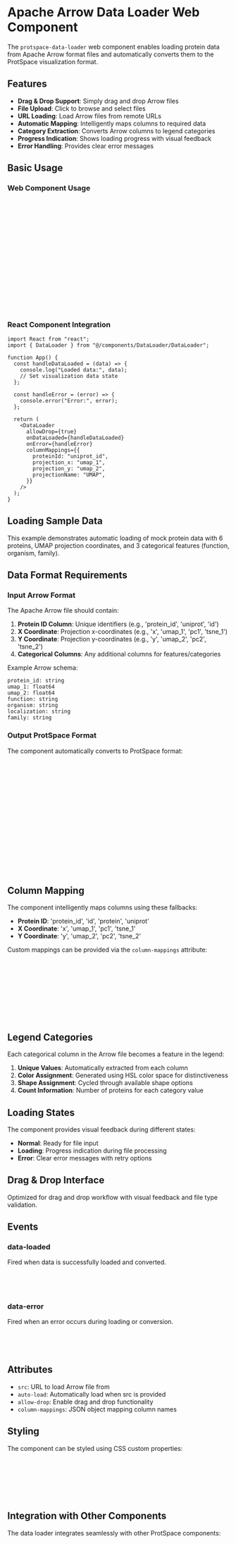 
<Meta of={DataLoaderStories} />

# Apache Arrow Data Loader Web Component

The `protspace-data-loader` web component enables loading protein data from Apache Arrow format files and automatically converts them to the ProtSpace visualization format.

## Features

- **Drag & Drop Support**: Simply drag and drop Arrow files
- **File Upload**: Click to browse and select files
- **URL Loading**: Load Arrow files from remote URLs
- **Automatic Mapping**: Intelligently maps columns to required data
- **Category Extraction**: Converts Arrow columns to legend categories
- **Progress Indication**: Shows loading progress with visual feedback
- **Error Handling**: Provides clear error messages

## Basic Usage

<Canvas of={DataLoaderStories.Default} />

### Web Component Usage

```html
<protspace-data-loader allow-drop="true" auto-load="false">
</protspace-data-loader>

<script>
  const loader = document.querySelector("protspace-data-loader");

  loader.addEventListener("data-loaded", (event) => {
    const { data } = event.detail;
    console.log("Loaded visualization data:", data);
    // Use data with scatterplot and legend components
  });

  loader.addEventListener("data-error", (event) => {
    const { error } = event.detail;
    console.error("Loading error:", error);
  });
</script>
```

### React Component Integration

```tsx
import React from "react";
import { DataLoader } from "@/components/DataLoader/DataLoader";

function App() {
  const handleDataLoaded = (data) => {
    console.log("Loaded data:", data);
    // Set visualization data state
  };

  const handleError = (error) => {
    console.error("Error:", error);
  };

  return (
    <DataLoader
      allowDrop={true}
      onDataLoaded={handleDataLoaded}
      onError={handleError}
      columnMappings={{
        proteinId: "uniprot_id",
        projection_x: "umap_1",
        projection_y: "umap_2",
        projectionName: "UMAP",
      }}
    />
  );
}
```

## Loading Sample Data

<Canvas of={DataLoaderStories.WithSampleData} />

This example demonstrates automatic loading of mock protein data with 6 proteins, UMAP projection coordinates, and 3 categorical features (function, organism, family).

## Data Format Requirements

### Input Arrow Format

The Apache Arrow file should contain:

1. **Protein ID Column**: Unique identifiers (e.g., 'protein_id', 'uniprot', 'id')
2. **X Coordinate**: Projection x-coordinates (e.g., 'x', 'umap_1', 'pc1', 'tsne_1')
3. **Y Coordinate**: Projection y-coordinates (e.g., 'y', 'umap_2', 'pc2', 'tsne_2')
4. **Categorical Columns**: Any additional columns for features/categories

Example Arrow schema:

```
protein_id: string
umap_1: float64
umap_2: float64
function: string
organism: string
localization: string
family: string
```

### Output ProtSpace Format

The component automatically converts to ProtSpace format:

```json
{
  "protein_ids": ["P12345", "Q67890", ...],
  "projections": [{
    "name": "UMAP",
    "data": [[1.23, -0.45], [0.67, 1.89], ...]
  }],
  "features": {
    "function": {
      "values": ["enzyme", "toxin", null],
      "colors": ["hsl(0, 70%, 50%)", "hsl(120, 70%, 50%)", "hsl(240, 70%, 50%)"],
      "shapes": ["circle", "square", "triangle"]
    }
  },
  "feature_data": {
    "function": [0, 1, 2, 0, 1, ...]
  }
}
```

## Column Mapping

<Canvas of={DataLoaderStories.CustomColumnMapping} />

The component intelligently maps columns using these fallbacks:

- **Protein ID**: 'protein_id', 'id', 'protein', 'uniprot'
- **X Coordinate**: 'x', 'umap_1', 'pc1', 'tsne_1'
- **Y Coordinate**: 'y', 'umap_2', 'pc2', 'tsne_2'

Custom mappings can be provided via the `column-mappings` attribute:

```html
<protspace-data-loader
  column-mappings='{
  "proteinId": "uniprot_accession",
  "projection_x": "embedding_x", 
  "projection_y": "embedding_y",
  "projectionName": "t-SNE"
}'
>
</protspace-data-loader>
```

## Legend Categories

Each categorical column in the Arrow file becomes a feature in the legend:

1. **Unique Values**: Automatically extracted from each column
2. **Color Assignment**: Generated using HSL color space for distinctiveness
3. **Shape Assignment**: Cycled through available shape options
4. **Count Information**: Number of proteins for each category value

## Loading States

<Canvas of={DataLoaderStories.LoadingStates} />

The component provides visual feedback during different states:

- **Normal**: Ready for file input
- **Loading**: Progress indication during file processing
- **Error**: Clear error messages with retry options

## Drag & Drop Interface

<Canvas of={DataLoaderStories.DropZoneOnly} />

Optimized for drag and drop workflow with visual feedback and file type validation.

## Events

### data-loaded

Fired when data is successfully loaded and converted.

```javascript
event.detail = {
  data: VisualizationData, // Complete ProtSpace format
};
```

### data-error

Fired when an error occurs during loading or conversion.

```javascript
event.detail = {
  error: string, // Human-readable error message
};
```

## Attributes

- `src`: URL to load Arrow file from
- `auto-load`: Automatically load when src is provided
- `allow-drop`: Enable drag and drop functionality
- `column-mappings`: JSON object mapping column names

## Styling

The component can be styled using CSS custom properties:

```css
protspace-data-loader {
  --drop-zone-border: #ccc;
  --drop-zone-bg: #fafafa;
  --accent-color: #007acc;
  --error-color: #d32f2f;
}
```

## Integration with Other Components

The data loader integrates seamlessly with other ProtSpace components:

```typescript
// Listen for data loading
dataLoader.addEventListener("data-loaded", (event) => {
  const { data } = event.detail;

  // Update scatterplot
  scatterplot.data = data;
  scatterplot.selectedProjectionIndex = 0;
  scatterplot.selectedFeature = Object.keys(data.features)[0];

  // Update legend
  legend.featureData = {
    name: Object.keys(data.features)[0],
    ...data.features[Object.keys(data.features)[0]],
  };
});
```
